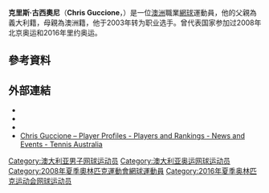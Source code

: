 {{Infobox 网球
|姓名=Chris Guccione
|照片=Chris Guccione WM13-010.JPG
|国籍={{AUS}}
|生年=1985年
|生日=7月30日
|出生地=[[澳洲|澳洲]]，[[墨爾本|墨爾本]]
|居住地=澳洲，墨爾本
|身高=201
|体重=92
|持拍手=左
|反拍=單
|转职业年=2003年
|球拍=
|球衣=
|球鞋=
|单打最高排名=67（2008年4月7日）
|双打最高排名=61（2009年10月12日）
|现单打排名=
|现双打排名=
|单打冠军头衔=0
|双打冠军头衔=1
|职业战绩=
|奖金=943,652[[美元|美元]]
|澳网最好成绩=第二輪（2004、2009）
|法网最好成绩=第二輪（2005）
|温网最好成绩=第二輪（2007）
|美网最好成绩=第二輪（2008）
|大满贯个数=
|奥运会最好成绩=
}}

'''克里斯·古西奧尼'''（'''Chris Guccione'''，{{bd|1985年|7月30日}}）是一位[[澳洲|澳洲]]職業[[網球|網球]]運動員，他的父親為義大利籍，母親為澳洲籍，他于2003年转为职业选手。曾代表国家参加过2008年北京奥运和2016年里约奥运。

== 參考資料 ==
{{reflist|2}}

== 外部連結 ==
* {{ATP|id=G621}}
* {{ITF Profile|id=100002558}}
* {{DavisCupplayerlink|id=100002558}}
* [http://www.tennis.com.au/player-profiles/chris-guccione Chris Guccione – Player Profiles - Players and Rankings - News and Events - Tennis Australia] {{Wayback|url=http://www.tennis.com.au/player-profiles/chris-guccione |date=20200923225915 }} {{En icon}}

{{DEFAULTSORT:Guccione, Chris}}

[[Category:澳大利亚男子网球运动员|Category:澳大利亚男子网球运动员]]
[[Category:澳大利亚奥运网球运动员|Category:澳大利亚奥运网球运动员]]
[[Category:2008年夏季奧林匹克運動會網球運動員|Category:2008年夏季奧林匹克運動會網球運動員]]
[[Category:2016年夏季奥林匹克运动会网球运动员|Category:2016年夏季奥林匹克运动会网球运动员]]

{{Australia-bio-stub}}
{{網球運動員小作品}}